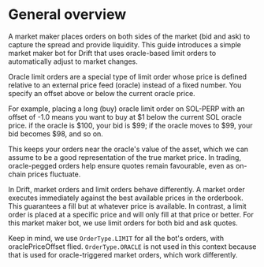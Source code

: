 # General overview
A market maker places orders on both sides of the market (bid and ask) to capture the spread and provide liquidity. This guide introduces a simple market maker bot for Drift that uses oracle-based limit orders to automatically adjust to market changes.

Oracle limit orders are a special type of limit order whose price is defined relative to an external price feed (oracle) instead of a fixed number. You specify an offset above or below the current oracle price.

For example, placing a long (buy) oracle limit order on SOL-PERP with an offset of -1.0 means you want to buy at $1 below the current SOL oracle price. if the oracle is $100, your bid is $99; if the oracle moves to $99, your bid becomes $98, and so on​.

This keeps your orders near the oracle's value of the asset, which we can assume to be a good representation of the true market price. In trading, oracle-pegged orders help ensure quotes remain favourable, even as on-chain prices fluctuate.

In Drift, market orders and limit orders behave differently. A market order executes immediately against the best available prices in the orderbook. This guarantees a fill but at whatever price is available. In contrast, a limit order is placed at a specific price and will only fill at that price or better.
For this market maker bot, we use limit orders for both bid and ask quotes.

Keep in mind, we use `OrderType.LIMIT` for all the bot's orders, with oraclePriceOffset flied. `OrderType.ORACLE` is not used in this context because that is used for oracle-triggered market orders, which work differently.
